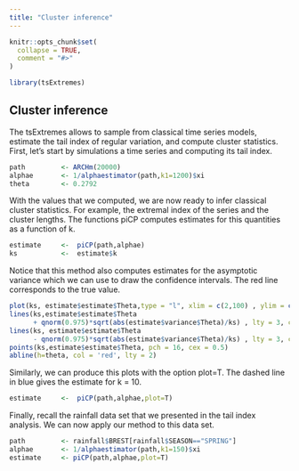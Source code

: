 ```yaml
---
title: "Cluster inference"
---
```


```r
knitr::opts_chunk$set(
  collapse = TRUE,
  comment = "#>"
)
```

```r
library(tsExtremes)
```

## Cluster inference

The tsExtremes allows to sample from classical time series models, estimate the tail index of regular variation, and compute cluster statistics. First, let's start by simulations a time series and computing its tail index.

```r
path         <- ARCHm(20000)
alphae       <- 1/alphaestimator(path,k1=1200)$xi 
theta        <- 0.2792
```

With the values that we computed, we are now ready to infer classical cluster statistics. For example, the extremal index of the series and the cluster lengths. The functions piCP computes estimates for this quantities as a function of k.

```r
estimate     <-  piCP(path,alphae) 
ks           <-  estimate$k
```

Notice that this method also computes estimates for the asymptotic variance which we can use to draw the confidence intervals. The red line corresponds to the true value.


```r
plot(ks, estimate$estimate$Theta,type = "l", xlim = c(2,100) , ylim = c(0,1),  xlab = "k", ylab ="Estimate")
lines(ks,estimate$estimate$Theta
      + qnorm(0.975)*sqrt(abs(estimate$variance$Theta)/ks) , lty = 3, col ='black' )
lines(ks, estimate$estimate$Theta
      - qnorm(0.975)*sqrt(abs(estimate$variance$Theta)/ks) , lty = 3, col ='black' )
points(ks,estimate$estimate$Theta, pch = 16, cex = 0.5)
abline(h=theta, col = 'red', lty = 2)
```
Similarly, we can produce this plots with the option plot=T. The dashed line in blue gives the estimate for k = 10. 
```r
estimate     <-  piCP(path,alphae,plot=T) 
```

Finally, recall the rainfall data set that we presented in the tail index analysis. We can now apply our method to this data set.

```r
path         <- rainfall$BREST[rainfall$SEASON=="SPRING"]
alphae       <- 1/alphaestimator(path,k1=150)$xi 
estimate     <- piCP(path,alphae,plot=T) 
```

